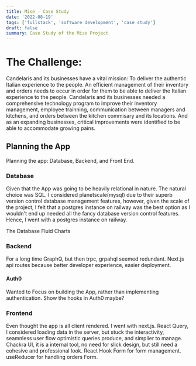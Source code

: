 ```yaml
---
title: Mise - Case Study
date: '2022-08-19'
tags: ['fullstack', 'software development', 'case study']
draft: false
summary: Case Study of the Mise Project
---
```


# The Challenge:

Candelaris and its businesses have a vital mission: To deliver the authentic Italian experience to the people. An efficient management of their inventory and orders
needs to occur in order for them to be able to deliver the Italian experience to the people.
Candelaris and its businesses needed a comprehensive technology program to improve their inventory management, employee trainning, communication between
managers and kitchens, and orders between the kitchen commisary and its locations. And as an expanding businesses, critical improvements were
identified to be able to accommodate growing pains.

## Planning the App

Planning the app: Database, Backend, and Front End.

### Database

Given that the App was going to be heavily relational in nature. The natural choice was SQL. I considered planetscale(mysql) due to their
superb version control database management features, however, given the scale of the project, I felt that a postgres instance on railway was the best option as
I wouldn't end up needed all the fancy database version control features. Hence, I went with a postgres instance on railway.

The Database Fluid Charts

### Backend

For a long time GraphQ, but then trpc, grpahql seemed redundant. Next.js api routes because better developer experience, easier deployment.

#### Auth0

Wanted to Focus on building the App, rather than implementing authentication.
Show the hooks in Auth0 maybe?

### Frontend

Even thought the app is all client rendered. I went with next.js. React Query, I considered loading data in the server, but stuck the interactivity,
seamnless user flow optimistic queries produce, and simplier to manage.
Chackra UI, it is a internal tool, no need for slick design, but still need a cohesive and professional look.
React Hook Form for form management.
useReducer for handling orders Form.
